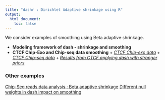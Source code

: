 ```yaml
---
title: "dashr : Dirichlet Adaptive shrinkage using R"
output:
  html_document:
    toc: false
---
```


We consider examples of smoothing using Beta adaptive shrinkage. 

* **Modeling framework of dash - shrinkage and smoothing**
* **CTCF Chip-Exo and Chip-seq data smoothing**
      + [*CTCF Chip-exo data*](CTCF_dash_ChipExo.html)
      + [*CTCF Chip-seq data*](CTCF_dash_ChipSeq.html)
      + [*Results from CTCF applying dash with stronger priors*](dash_shrinkage_levels.html)



### Other examples

[Chip-Seq reads data analysis : Beta adaptive shrinkage](dashr_chip.html)
[Different null weights in dash impact on smoothing](dashr_smooth_null.html)
